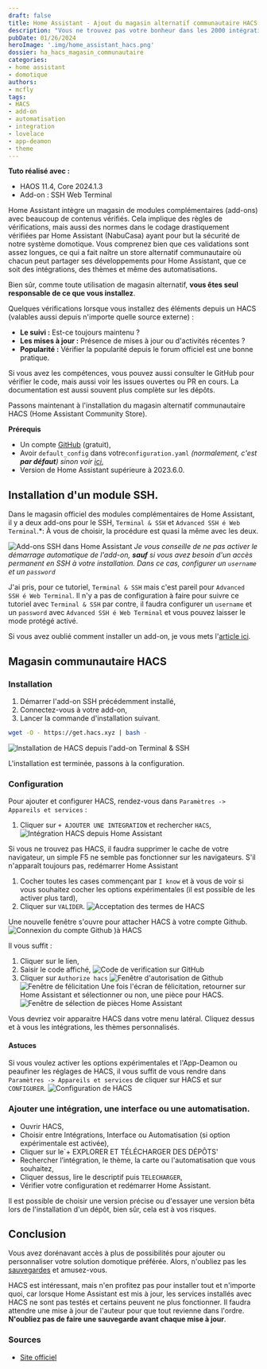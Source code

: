 ```yaml
---
draft: false
title: Home Assistant - Ajout du magasin alternatif communautaire HACS
description: "Vous ne trouvez pas votre bonheur dans les 2000 intégrations officielles, ou souhaitez simplement ajouter un thème. Installez le magasin communautaire de Home Assistant HACS."
pubDate: 01/26/2024
heroImage: '.img/home_assistant_hacs.png'
dossier: ha_hacs_magasin_communautaire
categories: 
- home assistant
- domotique
authors: 
- mcfly
tags:
- HACS
- add-on
- automatisation
- integration
- lovelace
- app-deamon
- theme
---
```


**Tuto réalisé avec :**
* HAOS 11.4, Core 2024.1.3
* Add-on : SSH Web Terminal

Home Assistant intègre un magasin de modules complémentaires (add-ons) avec beaucoup de contenus vérifiés. 
Cela implique des règles de vérifications, mais aussi des normes dans le codage  drastiquement vérifiées par Home Assistant (NabuCasa) ayant pour but la sécurité de notre système domotique. 
Vous comprenez bien que ces validations sont assez longues, ce qui a fait naître un store alternatif communautaire où chacun peut partager ses développements pour Home Assistant, que ce soit des intégrations, des thèmes et même des automatisations.

Bien sûr, comme toute utilisation de magasin alternatif, **vous êtes seul responsable de ce que vous installez**.

Quelques vérifications lorsque vous installez des éléments depuis un HACS (valables aussi depuis n'importe quelle source externe) :
* **Le suivi :** Est-ce toujours maintenu ? 
* **Les mises à jour :** Présence de mises à jour ou d'activités récentes ?
* **Popularité :** Vérifier la popularité depuis le forum officiel est une bonne pratique.

Si vous avez les compétences, vous pouvez aussi consulter le GitHub pour vérifier le code, mais aussi voir les issues ouvertes ou PR en cours. La documentation est aussi souvent plus complète sur les dépôts.

Passons maintenant à l'installation du magasin alternatif communautaire HACS (Home Assistant Community Store).

**Prérequis**
* Un compte [GitHub](https://github.com/) (gratuit),
* Avoir `default_config` dans votre`configuration.yaml` *(normalement, c'est **par défaut**) sinon voir [ici](https://www.home-assistant.io/integrations/my/)*,
* Version de Home Assistant supérieure à 2023.6.0.

## Installation d'un module SSH.
Dans le magasin officiel des modules complémentaires de Home Assistant, il y a deux add-ons pour le SSH, `Terminal & SSH` et `Advanced SSH é Web Terminal`.*:
À vous de choisir, la procédure est quasi la même avec les deux.

![Add-ons SSH dans Home Assistant](.img/add-ons_ssh_home_assistant.png)
*Je vous conseille de ne pas activer le démarrage automatique de l'add-on, **sauf** si vous avez besoin d'un accès permanent en SSH à votre installation. Dans ce cas, configurer un `username` et un `password`*

J'ai pris, pour ce tutoriel, `Terminal & SSH` mais c'est pareil pour `Advanced SSH é Web Terminal`. 
Il n'y a pas de configuration à faire pour suivre ce tutoriel avec `Terminal & SSH` par contre, il faudra configurer un `username` et un `password` avec `Advanced SSH é Web Terminal` et vous pouvez laisser le mode protégé activé.

Si vous avez oublié comment installer un add-on, je vous mets l'[article ici](/blog/ha_addons/).

## Magasin communautaire HACS
### Installation
1. Démarrer l'add-on SSH précédemment installé,
1. Connectez-vous à votre add-on,
1. Lancer la commande d'installation suivant.

```bash
wget -O - https://get.hacs.xyz | bash -
```
![Installation de HACS depuis l'add-on Terminal & SSH](.img/terminal_ssh_hacs_installation_resultat.png)

L'installation est terminée, passons à la configuration.

### Configuration
Pour ajouter et configurer HACS, rendez-vous dans `Paramètres -> Appareils et services` :
1. Cliquer sur `+ AJOUTER UNE INTEGRATION` et rechercher `HACS`,
![Intégration HACS depuis Home Assistant](.img/integration_hacs_home_assistant.png)

<Alert type="info">Si vous ne trouvez pas HACS, il faudra supprimer le cache de votre navigateur, un simple F5 ne semble pas fonctionner sur les navigateurs. S'il n'apparaît toujours pas, redémarrer Home Assistant</Alert>

1. Cocher toutes les cases commençant par `I know` et à vous de voir si vous souhaitez cocher les options expérimentales (il est possible de les activer plus tard),
1. Cliquer sur `VALIDER`.
![Acceptation des termes de HACS](.img/hacs_fenetre_acceptation.png)

Une nouvelle fenêtre s'ouvre pour attacher HACS à votre compte Github. 
![Connexion du compte Github )à HACS](.img/hacs_code_github.png)

Il vous suffit :
1. Cliquer sur le lien,
1. Saisir le code affiché,
![Code de verification sur GitHub](.img/hacs_github_code.png)
1. Cliquer sur `Authorize hacs`
![Fenêtre d'autorisation de Github](.img/fenetre_authorisation_github.png)
![Fenêtre de félicitation](.img/fenetre_congratulation_github.png)
Une fois l'écran de félicitation, retourner sur Home Assistant et sélectionner ou non, une pièce pour HACS.
![Fenêtre de sélection de pièces Home Assistant](.img/selection_piece_home_assistant.png)


Vous devriez voir apparaitre HACS dans votre menu latéral. Cliquez dessus et à vous les intégrations, les thèmes personnalisés.

#### Astuces
Si vous voulez activer les options expérimentales et l'App-Deamon ou peaufiner les réglages de HACS, il vous suffit de vous rendre dans `Paramètres -> Appareils et services` de cliquer sur HACS et sur `CONFIGURER`.
![Configuration de HACS](.img/hacs_reglages.png)


### Ajouter une intégration, une interface ou une automatisation.

* Ouvrir HACS, 
* Choisir entre Intégrations, Interface ou Automatisation (si option expérimentale est activée),
* Cliquer sur le`+ EXPLORER ET TÉLÉCHARGER DES DÉPÔTS' 
* Rechercher l’intégration, le thème, la carte ou l'automatisation que vous souhaitez,
* Cliquer dessus, lire le descriptif puis `TELECHARGER`,
* Vérifier votre configuration et redémarrer Home Assistant.

<Alert type="info"> Il est possible de choisir une version précise ou d'essayer une version bêta lors de l'installation d'un dépôt, bien sûr, cela est à vos risques.</Alert>

## Conclusion
Vous avez dorénavant accès à plus de possibilités pour ajouter ou personnaliser votre solution domotique préférée. Alors, n'oubliez pas les [sauvegardes](/blog/ha_backups/) et amusez-vous.

<Alert type="note"> HACS est intéressant, mais n'en profitez pas pour installer tout et n'importe quoi, car lorsque Home Assistant est mis à jour, les services installés avec HACS ne sont pas testés et certains peuvent ne plus fonctionner. Il faudra attendre une mise à jour de l'auteur pour que tout revienne dans l'ordre. **N'oubliez pas de faire une sauvegarde avant chaque mise à jour**.</Alert>

### Sources
* [Site officiel](https://hacs.xyz/)
